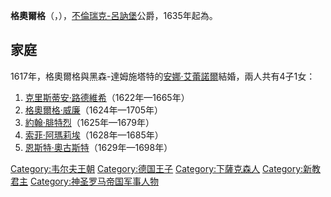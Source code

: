 {{Multiple issues|
{{Expand language|1=en|time=2020-11-11T11:22:06+00:00}}
{{Unreferenced|time=2020-11-11T11:22:06+00:00}}
}}
{{Infobox noble
| name        = 格奧爾格
| title       = 不倫瑞克-呂訥堡公爵
| image       = Georg (Braunschweig-Calenberg) Residenzmuseum Celle.JPG
| birth_date  = {{birth_date|1582|02|17|df=yes}}
| birth_place = [[策勒_(德國)|策勒]]
| death_date  = {{death date and age|1641|4|12|1582|02|17|df=yes}}
| death_place = [[希爾德斯海姆|希爾德斯海姆]]
| noble family= [[漢諾威王朝|漢諾威王朝]]
| father      = [[年輕者威廉|年輕者威廉]]
| mother      = [[丹麥的多蘿西亞_(1546-1617)|丹麥的多蘿西亞]]
}}
'''格奧爾格'''（{{lang-de|Georg}}，{{bd|1582年|2月17日|1641年|4月12日}}），[[不伦瑞克-吕讷堡公国|不倫瑞克-呂訥堡]]公爵，1635年起為{{le|卡倫貝格公爵|Principality of Calenberg}}。

== 家庭 ==
1617年，格奧爾格與黑森-達姆施塔特的[[安娜·艾蕾諾爾_(黑森-達姆施塔特)|安娜·艾蕾諾爾]]結婚，兩人共有4子1女：
# [[克里斯蒂安·路德維希_(不倫瑞克-呂訥堡)|克里斯蒂安·路德維希]]（1622年—1665年）
# [[格奧爾格·威廉_(不倫瑞克-呂訥堡)|格奧爾格·威廉]]（1624年—1705年）
# [[約翰·腓特烈_(不倫瑞克-卡倫貝格)|約翰·腓特烈]]（1625年—1679年）
# [[索菲·阿瑪莉埃_(不倫瑞克-卡倫貝格)|索菲·阿瑪莉埃]]（1628年—1685年）
# [[恩斯特·奧古斯特_(漢諾威選侯)|恩斯特·奧古斯特]]（1629年—1698年）

[[Category:韦尔夫王朝|Category:韦尔夫王朝]]
[[Category:德国王子|Category:德国王子]]
[[Category:下薩克森人|Category:下薩克森人]]
[[Category:新教君主|Category:新教君主]]
[[Category:神圣罗马帝国军事人物|Category:神圣罗马帝国军事人物]]